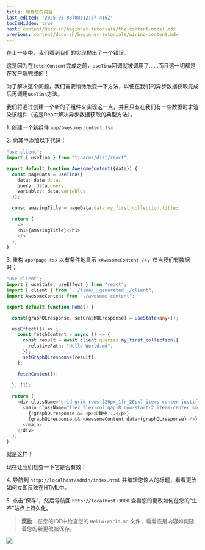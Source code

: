 ```yaml
---
title: 加载您的内容
last_edited: '2025-05-08T08:12:37.416Z'
tocIsHidden: true
next: content/docs-zh/beginner-tutorials/the-content-model.mdx
previous: content/docs-zh/beginner-tutorials/wiring-content.mdx
---
```


在上一步中，我们看到我们的实现抛出了一个错误。

这是因为在`fetchContent`完成之前，`useTina`回调就被调用了……而且这一切都是在客户端完成的！

为了解决这个问题，我们需要稍微改变一下方法，以便在我们的异步数据获取完成后再调用`useTina`方法。

我们将通过创建一个新的子组件来实现这一点，并且只有在我们有一些数据时才渲染该组件（这是React解决异步数据获取的典型方法）。

1\. 创建一个新组件 `app/awesome-content.tsx`

2\. 向其中添加以下代码：

```typescript
"use client";
import { useTina } from "tinacms/dist/react";

export default function AwesomeContent({data}) {
  const pageData = useTina({
    data: data.data,
    query: data.query,
    variables: data.variables,
  });

  const amazingTitle = pageData.data.my_first_collection.title;

  return (
    <>
    <h1>{amazingTitle}</h1>
    </>
  );
}
```

3\. 重构 `app/page.tsx` 以有条件地显示 `<AwesomeContent />`，仅当我们有数据时：

```typescript
"use client";
import { useState, useEffect } from "react";
import { client } from "../tina/__generated__/client";
import AwesomeContent from "./awesome-content";

export default function Home() {

  const[graphQLresponse, setGraphQLresponse] = useState<any>();

  useEffect(() => {
    const fetchContent = async () => {
      const result = await client.queries.my_first_collection({
        relativePath: "Hello-World.md",
      });
      setGraphQLresponse(result);
    };

    fetchContent();
    
  }, []);

  return (
    <div className="grid grid-rows-[20px_1fr_20px] items-center justify-items-center min-h-screen p-8 pb-20 gap-16 sm:p-20 font-(family-name:--font-geist-sans)">
      <main className="flex flex-col gap-8 row-start-2 items-center sm:items-start">
        {!graphQLresponse && <p>加载中...</p>}
        {graphQLresponse && <AwesomeContent data={graphQLresponse} />}
      </main>
    </div>
  );
}
```

就是这样！

现在让我们检查一下它是否有效！

4\. 导航到 `http://localhost/admin/index.html` 并编辑您惊人的标题，看看更改如何立即反映在HTML中。

5\. 点击“保存”，然后导航回 `http://localhost:3000` 查看您的更改如何在您的“生产”站点上持久化。

> **奖励**：在您的IDE中检查您的 `Hello-World.md` 文件，看看底层内容如何随着您的新更改被保存。

![](</gif/Screen Recording 2025-03-19 at 11.08.18 am.gif>)
